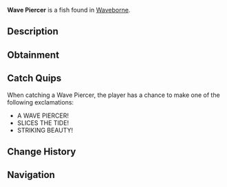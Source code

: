 {{FishInfobox
|image          = Wave Piercer.png
|rarity         = Mythical
|sea            = Second Sea
|location       = [[Waveborne]]
|sublocation    = 
|sources        = Fishing Rod
|radar_location = 
|prog_speed     = -55
|xp             = 1050
|weather        = Clear
|time           = Night
|season         = Winter
|bait           = Truffle Worm
|base_weight    = 140
|base_value     = 2100
|weight_range   = 90
|base_chance    = 5
|base_resil     = 15
}}
'''Wave Piercer''' is a {{Rarity|Mythical}} fish found in [[Waveborne]].

== Description ==
{{Description|A grey fish with light blue fins and dark grey stripes, cutting through the waves with ethereal precision.|Bestiary Entry}}

== Obtainment ==
{{Description|It appears when the sea mirrors the sky.|Bestiary Hint}}
{{Fish Availability|
Waveborne
|top_rods      = 
Plastic Rod\49513.46\149515.92;
Great Rod of Oscar\44181.54\118638.2;
Free Spirit Rod\42061.3\178147.71;
Astralhook Rod\40862.41\122960.48;
Azure Of Lagoon\37177.9\134271.78;
Fischer's Rod\27603.03\150898.57;
Krampus's Rod\27992.75\63037.54;
Firefly Rod\32399.47\155439.05;
Adventurer's Rod\27595.73\143312.07;
Lucky Rod\19364.13\93344.5;
Blazebringer Rod\31829.88\110539.45;
Verdant Shear Rod\29246.94\104588.53;
Steady Rod\26864.69\62613.63;
Trident Rod\24778.9\104974.01;
Ethereal Prism Rod\20048.04\72196.61;
Seraphic Rod\19749.81\74312.91;
No-Life Rod\19092.64\70331.5;
Rod Of The Exalted One\18311.29\65834.34;
Rod Of The Forgotten Fang\18291.3\67417.5;
Challenger's Rod\18168.07\66607.67;
Rod Of The Depths\17536.59\63105.18;
Depthseeker Rod\16837.1\64205.82;
Volcanic Rod\16754.68\62623.67;
Zeus Rod\16602.1\62053.39;
Avalanche Rod\16520.47\63127.47
|recommended   = Free Spirit Rod
}}

== Catch Quips ==
When catching a Wave Piercer, the player has a chance to make one of the following exclamations:
* A WAVE PIERCER!
* SLICES THE TIDE!
* STRIKING BEAUTY!

== Change History ==
{{Change History|{{subst:Current Version}}}}

== Navigation ==
{{Fish Navbox|Waveborne}}